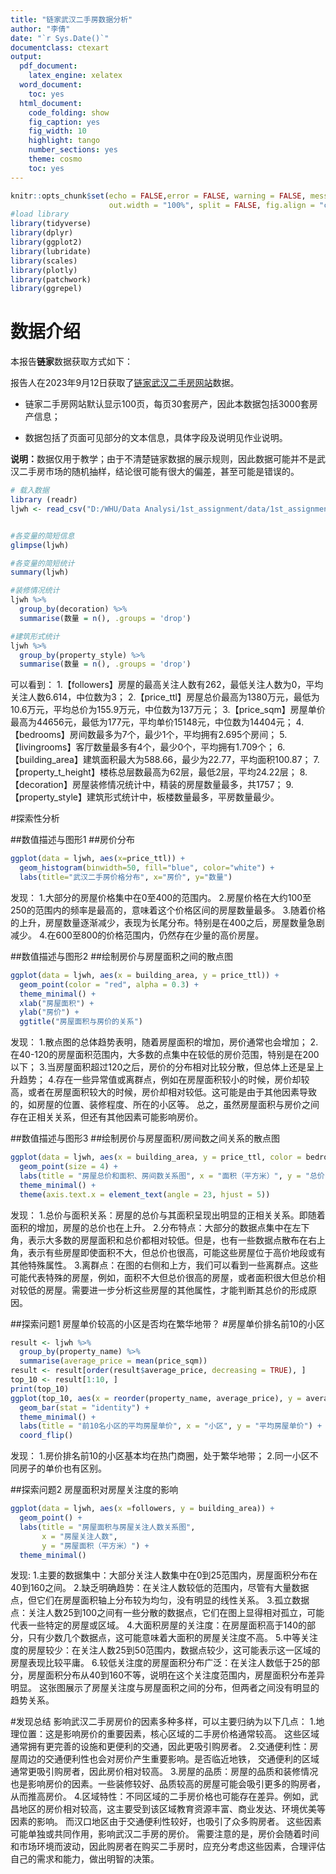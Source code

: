 ---
title: "链家武汉二手房数据分析"
author: "李倩"
date: "`r Sys.Date()`"
documentclass: ctexart
output:
  pdf_document:
    latex_engine: xelatex
  word_document:
    toc: yes
  html_document:
    code_folding: show
    fig_caption: yes
    fig_width: 10
    highlight: tango
    number_sections: yes
    theme: cosmo
    toc: yes
---
```{r setup, include = FALSE,echo = FALSE}
knitr::opts_chunk$set(echo = FALSE,error = FALSE, warning = FALSE, message = FALSE,
                      out.width = "100%", split = FALSE, fig.align = "center")
#load library
library(tidyverse)
library(dplyr)
library(ggplot2)
library(lubridate)
library(scales)
library(plotly)
library(patchwork)
library(ggrepel)
```

# 数据介绍

本报告**链家**数据获取方式如下：

报告人在2023年9月12日获取了[链家武汉二手房网站](https://wh.lianjia.com/ershoufang/)数据。

- 链家二手房网站默认显示100页，每页30套房产，因此本数据包括3000套房产信息；

- 数据包括了页面可见部分的文本信息，具体字段及说明见作业说明。

**说明：**数据仅用于教学；由于不清楚链家数据的展示规则，因此数据可能并不是武汉二手房市场的随机抽样，结论很可能有很大的偏差，甚至可能是错误的。


```{r}

# 载入数据
library (readr)
ljwh <- read_csv("D:/WHU/Data Analysi/1st_assignment/data/1st_assignment_eda-1asas2/data/2023-09-12_cleaned.csv")


#各变量的简短信息
glimpse(ljwh)

#各变量的简短统计
summary(ljwh)

#装修情况统计
ljwh %>%
  group_by(decoration) %>%
  summarise(数量 = n(), .groups = 'drop')

#建筑形式统计
ljwh %>%
  group_by(property_style) %>%
  summarise(数量 = n(), .groups = 'drop')
```

可以看到：
1.【followers】房屋的最高关注人数有262，最低关注人数为0，平均关注人数6.614，中位数为3；
2.【price_ttl】房屋总价最高为1380万元，最低为10.6万元，平均总价为155.9万元，中位数为137万元；
3.【price_sqm】房屋单价最高为44656元，最低为177元，平均单价15148元，中位数为14404元；
4.【bedrooms】房间数最多为7个，最少1个，平均拥有2.695个房间；
5.【livingrooms】客厅数量最多有4个，最少0个，平均拥有1.709个；
6.【building_area】建筑面积最大为588.66，最少为22.77，平均面积100.87；
7.【property_t_height】楼栋总层数最高为62层，最低2层，平均24.22层；
8.【decoration】房屋装修情况统计中，精装的房屋数量最多，共1757；
9.【property_style】建筑形式统计中，板楼数量最多，平房数量最少。



#探索性分析

##数值描述与图形1
##房价分布
```{r}
ggplot(data = ljwh, aes(x=price_ttl)) + 
  geom_histogram(binwidth=50, fill="blue", color="white") +
  labs(title="武汉二手房价格分布", x="房价", y="数量")
```

发现：
1.大部分的房屋价格集中在0至400的范围内。
2.房屋价格在大约100至250的范围内的频率是最高的，意味着这个价格区间的房屋数量最多。
3.随着价格的上升，房屋数量逐渐减少，表现为长尾分布。特别是在400之后，房屋数量急剧减少。
4.在600至800的价格范围内，仍然存在少量的高价房屋。


##数值描述与图形2
##绘制房价与房屋面积之间的散点图

```{r}
ggplot(data = ljwh, aes(x = building_area, y = price_ttl)) +   
  geom_point(color = "red", alpha = 0.3) +   
  theme_minimal() +  
  xlab("房屋面积") +   
  ylab("房价") +  
  ggtitle("房屋面积与房价的关系")
```
发现：
1.散点图的总体趋势表明，随着房屋面积的增加，房价通常也会增加；
2.在40-120的房屋面积范围内，大多数的点集中在较低的房价范围，特别是在200以下；
3.当房屋面积超过120之后，房价的分布相对比较分散，但总体上还是呈上升趋势；
4.存在一些异常值或离群点，例如在房屋面积较小的时候，房价却较高，或者在房屋面积较大的时候，房价却相对较低。这可能是由于其他因素导致的，如房屋的位置、装修程度、所在的小区等。
总之，虽然房屋面积与房价之间存在正相关关系，但还有其他因素可能影响房价。


##数值描述与图形3
##绘制房价与房屋面积/房间数之间关系的散点图
```{r}
ggplot(data = ljwh, aes(x = building_area, y = price_ttl, color = bedrooms)) +  
  geom_point(size = 4) +  
  labs(title = "房屋总价和面积、房间数关系图", x = "面积（平方米）", y = "总价（万元）") +  
  theme_minimal() +  
  theme(axis.text.x = element_text(angle = 23, hjust = 5))
```
发现：
1.总价与面积关系：房屋的总价与其面积呈现出明显的正相关关系。即随着面积的增加，房屋的总价也在上升。
2.分布特点：大部分的数据点集中在左下角，表示大多数的房屋面积和总价都相对较低。但是，也有一些数据点散布在右上角，表示有些房屋即使面积不大，但总价也很高，可能这些房屋位于高价地段或有其他特殊属性。
3.离群点：在图的右侧和上方，我们可以看到一些离群点。这些可能代表特殊的房屋，例如，面积不大但总价很高的房屋，或者面积很大但总价相对较低的房屋。需要进一步分析这些房屋的其他属性，才能判断其总价的形成原因。


##探索问题1
房屋单价较高的小区是否均在繁华地带？
#房屋单价排名前10的小区
```{r}
result <- ljwh %>%  
  group_by(property_name) %>%  
  summarise(average_price = mean(price_sqm)) 
result <- result[order(result$average_price, decreasing = TRUE), ]
top_10 <- result[1:10, ]
print(top_10)
ggplot(top_10, aes(x = reorder(property_name, average_price), y = average_price)) +  
  geom_bar(stat = "identity") +  
  theme_minimal() +  
  labs(title = "前10名小区的平均房屋单价", x = "小区", y = "平均房屋单价") +  
  coord_flip()
```
发现：
1.房价排名前10的小区基本均在热门商圈，处于繁华地带；
2.同一小区不同房子的单价也有区别。


##探索问题2
房屋面积对房屋关注度的影响
```{r}
ggplot(data = ljwh, aes(x =followers, y = building_area)) +  
  geom_point() +  
  labs(title = "房屋面积与房屋关注人数关系图",  
       x = "房屋关注人数",  
       y = "房屋面积（平方米）") +  
  theme_minimal()
```
发现:
1.主要的数据集中：大部分关注人数集中在0到25范围内，房屋面积分布在40到160之间。
2.缺乏明确趋势：在关注人数较低的范围内，尽管有大量数据点，但它们在房屋面积轴上分布较为均匀，没有明显的线性关系。
3.孤立数据点：关注人数25到100之间有一些分散的数据点，它们在图上显得相对孤立，可能代表一些特定的房屋或区域。
4.大面积房屋的关注度：在房屋面积高于140的部分，只有少数几个数据点，这可能意味着大面积的房屋关注度不高。
5.中等关注度的房屋较少：在关注人数25到50范围内，数据点较少，这可能表示这一区域的房屋表现比较平庸。
6.较低关注度的房屋面积分布广泛：在关注人数低于25的部分，房屋面积分布从40到160不等，说明在这个关注度范围内，房屋面积分布差异明显。
这张图展示了房屋关注度与房屋面积之间的分布，但两者之间没有明显的趋势关系。


#发现总结
影响武汉二手房房价的因素多种多样，可以主要归纳为以下几点：
1.地理位置：这是影响房价的重要因素，核心区域的二手房价格通常较高。
这些区域通常拥有更完善的设施和更便利的交通，因此更吸引购房者。
2.交通便利性：房屋周边的交通便利性也会对房价产生重要影响。是否临近地铁，
交通便利的区域通常更吸引购房者，因此房价相对较高。
3.房屋的品质：房屋的品质和装修情况也是影响房价的因素。一些装修较好、品质较高的房屋可能会吸引更多的购房者，从而推高房价。
4.区域特性：不同区域的二手房价格也可能存在差异。例如，武昌地区的房价相对较高，这主要受到该区域教育资源丰富、商业发达、环境优美等因素的影响。
而汉口地区由于交通便利性较好，也吸引了众多购房者。
这些因素可能单独或共同作用，影响武汉二手房的房价。
需要注意的是，房价会随着时间和市场环境而波动，因此购房者在购买二手房时，应充分考虑这些因素，合理评估自己的需求和能力，做出明智的决策。
